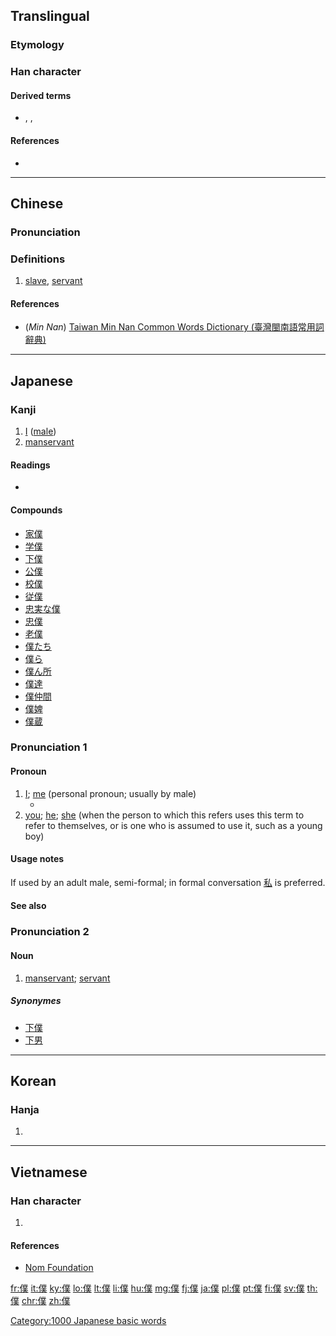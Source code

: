 {{also|仆}}<!-- may be replaced by zh-forms -->
==Translingual==
{{ja-forms|[[僕]]|[[仆]]|[[僕]]}}

===Etymology===
{{Han compound|人|alt1=亻|菐|c1=s|c2=p|t1=man|ls=psc}}

===Han character===
{{Han char|rn=9|rad=人|as=12|sn=14|four=22234|canj=OTCO|ids=⿰亻菐}}

====Derived terms====
* {{l|mul|濮}}, {{l|mul|纀}}, {{l|mul|襥}}

====References====
* {{Han ref|kx=0116.180|dkj=01094|dj=0247.300|hdz=10218.090|uh=50D5|ud=20693|bh=B9B2|bd=47538}}

----

==Chinese==
{{zh-forms|s=仆}}

===Pronunciation===
{{zh-pron
|m=pú
|c=buk6
|h=pfs=phu̍k
|mn=po̍k
|w=4boq
|mc=y
|oc=y
|ma=
|cat=n
}}

===Definitions===
# [[slave]], [[servant]]
#: {{zh-x|僕人|servant}}

====References====
* (''Min Nan'') [http://twblg.dict.edu.tw/holodict_new/index.html Taiwan Min Nan Common Words Dictionary (臺灣閩南語常用詞辭典)]

----

==Japanese==

===Kanji===
{{ja-kanji|grade=c|rs=人12}}

# [[I]] ([[male]])
# [[manservant]]

====Readings====
* {{ja-readings|kanon=[[ほく]] (hoku)|goon=[[ぼく]] (boku)|kun=[[しもべ]] (shimobe), [[やつがれ]] (yatsugare)}}

====Compounds====
{{der-top}}
* [[家僕]]
* [[学僕]]
* [[下僕]]
* [[公僕]]
* [[校僕]]
* [[従僕]]
* [[忠実な僕]]
* [[忠僕]]
* [[老僕]]
* [[僕たち]]
* [[僕ら]]
* [[僕ん所]]
* [[僕達]]
* [[僕仲間]]
* [[僕婢]]
* [[僕蔵]]
{{der-bottom}}

===Pronunciation 1===
{{ja-kanjitab|ぼく|yomi=o}}
{{ja-pron|ぼく|acc=a|y=go|acc2=h}}

====Pronoun====
{{ja-pos|pronoun|ぼく|ボク}}

# [[I]]; [[me]] (personal pronoun; usually by male)
#* {{quote-book
|language=Japanese
|location=Tokyo
|publisher=Kodansha
|author={{w|前川たけし|Takeshi Maekawa|lang=ja}}
|title={{w|鉄拳チンミ#.E6.96.B0.E9.89.84.E6.8B.B3.E3.83.81.E3.83.B3.E3.83.9F|{{ruby|{{lang|ja|[新](しん)[鉄](てっ)[拳](けん)チンミ}}}}|lang=ja}}
|trans-title={{w|Ironfist Chinmi#New Ironfist Chinmi|New Ironfist Chinmi}}
|date=August 12 1997
|isbn=4-06-333585-2
|volume=1
|page=32
|chapter={{ruby|{{lang|ja|[未](み)[知](ち)なる[大](だい)[地](ち)への[巻](まき)}}}}
|trans-chapter=The Trek to a Faraway Land
|passage={{ja-usex|'''ぼく'''？'''ぼく'''は南%高%山%大%林%寺からちょっとした用で…|'''^ぼく'''？ '''^ぼく''' は ^なん%こう%-ざん% ^だい%りん%-じ から ちょっとした よう で…|'''Me'''? '''I''' was sent by the Dairin Temple in Mount Nankō…}}}}
# [[you]]; [[he]]; [[she]] (when the person to which this refers uses this term to refer to themselves, or is one who is assumed to use it, such as a young boy)

====Usage notes====
If used by an adult male, semi-formal; in formal conversation [[私]] is preferred.

====See also====
{{Japanese first-person pronouns}}

===Pronunciation 2===
{{ja-kanjitab|yomi=k|しもべ}}
{{ja-pron|acc=h|acc2=3|y=k|しもべ}}

====Noun====
{{ja-noun|しもべ}}

# [[manservant]]; [[servant]]
#: {{usex|lang=ja|忠実な僕|A faithful servant}}

=====Synonymes=====
* [[下僕]]
* [[下男]]

[[Category:1000 Japanese basic words]]

----

==Korean==

===Hanja===
{{ko-hanja|hangeul=복|mr=pok|y=pok}}

# {{defn|lang=ko|sort=人12}}

----

==Vietnamese==

===Han character===
{{vi-hantu|[[bộc]], [[bọc]]|rs=人12}}

# {{defn|lang=vi|sort=人12}}

====References====
* [http://nomfoundation.org/common/nom_details.php?codepoint=50d5&img=1 Nom Foundation]

[[fr:僕]]
[[it:僕]]
[[ky:僕]]
[[lo:僕]]
[[lt:僕]]
[[li:僕]]
[[hu:僕]]
[[mg:僕]]
[[fj:僕]]
[[ja:僕]]
[[pl:僕]]
[[pt:僕]]
[[fi:僕]]
[[sv:僕]]
[[th:僕]]
[[chr:僕]]
[[zh:僕]]